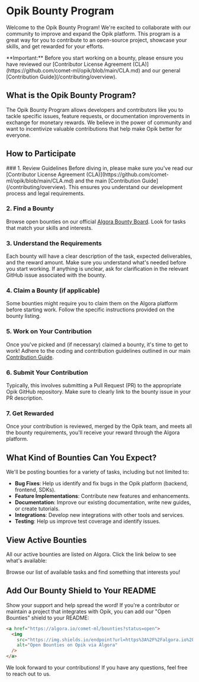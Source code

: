 # Opik Bounty Program

Welcome to the Opik Bounty Program! We're excited to collaborate with our community to improve and expand the Opik platform. This program is a great way for you to contribute to an open-source project, showcase your skills, and get rewarded for your efforts.

<Tip>
  **Important:** Before you start working on a bounty, please ensure you have reviewed our [Contributor License Agreement (CLA)](https://github.com/comet-ml/opik/blob/main/CLA.md) and our general [Contribution Guide](/contributing/overview).
</Tip>

## What is the Opik Bounty Program?

The Opik Bounty Program allows developers and contributors like you to tackle specific issues, feature requests, or documentation improvements in exchange for monetary rewards. We believe in the power of community and want to incentivize valuable contributions that help make Opik better for everyone.

## How to Participate

<Steps>
  ### 1. Review Guidelines
  Before diving in, please make sure you've read our [Contributor License Agreement (CLA)](https://github.com/comet-ml/opik/blob/main/CLA.md) and the main [Contribution Guide](/contributing/overview). This ensures you understand our development process and legal requirements.

  ### 2. Find a Bounty
  Browse open bounties on our official [Algora Bounty Board](https://algora.io/comet-ml). Look for tasks that match your skills and interests.

  ### 3. Understand the Requirements
  Each bounty will have a clear description of the task, expected deliverables, and the reward amount. Make sure you understand what's needed before you start working. If anything is unclear, ask for clarification in the relevant GitHub issue associated with the bounty.

  ### 4. Claim a Bounty (if applicable)
  Some bounties might require you to claim them on the Algora platform before starting work. Follow the specific instructions provided on the bounty listing.

  ### 5. Work on Your Contribution
  Once you've picked and (if necessary) claimed a bounty, it's time to get to work! Adhere to the coding and contribution guidelines outlined in our main [Contribution Guide](/contributing/overview).

  ### 6. Submit Your Contribution
  Typically, this involves submitting a Pull Request (PR) to the appropriate Opik GitHub repository. Make sure to clearly link to the bounty issue in your PR description.

  ### 7. Get Rewarded
  Once your contribution is reviewed, merged by the Opik team, and meets all the bounty requirements, you'll receive your reward through the Algora platform.
</Steps>

## What Kind of Bounties Can You Expect?

We'll be posting bounties for a variety of tasks, including but not limited to:

*   **Bug Fixes**: Help us identify and fix bugs in the Opik platform (backend, frontend, SDKs).
*   **Feature Implementations**: Contribute new features and enhancements.
*   **Documentation**: Improve our existing documentation, write new guides, or create tutorials.
*   **Integrations**: Develop new integrations with other tools and services.
*   **Testing**: Help us improve test coverage and identify issues.

## View Active Bounties

All our active bounties are listed on Algora. Click the link below to see what's available:

<Card title="View Open Bounties on Algora" href="https://algora.io/comet-ml" icon="fa-regular fa-gem">
  Browse our list of available tasks and find something that interests you!
</Card>


## Add Our Bounty Shield to Your README

Show your support and help spread the word! If you're a contributor or maintain a project that integrates with Opik, you can add our "Open Bounties" shield to your README:

```html
<a href="https://algora.io/comet-ml/bounties?status=open">
  <img
    src="https://img.shields.io/endpoint?url=https%3A%2F%2Falgora.io%2Fapi%2Fshields%2Fcomet-ml%2Fbounties%3Fstatus%3Dopen"
    alt="Open Bounties on Opik via Algora"
  />
</a>
```

We look forward to your contributions! If you have any questions, feel free to reach out to us. 